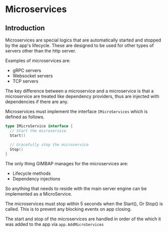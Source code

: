 # Microservices

## Introduction

Microservices are special logics that are automatically started and stopped by the app's lifecycle. These are designed to be used for other types of servers other than the http server.

Examples of microservices are:

- gRPC servers
- Websocket servers
- TCP servers

The key difference between a microservice and a microservice is that a microservice are treated like dependency providers, thus are injected with dependencies if there are any.

Microservices must implement the interface `IMicroServices` which is defined as follows.

```go
type IMicroService interface {
  // Start the microservice
  Start()

  // Gracefully stop the microservice
  Stop()
}
```

The only thing GIMBAP manages for the microservices are:

- Lifecycle methods
- Dependency injections

So anything that needs to reside with the main server engine can be implemented as a MicroService.

The microservices must stop within 5 seconds when the Start(), Or Stop() is called. This is to prevent any blocking events on app closing.

The start and stop of the microservices are handled in order of the which it was added to the app via `app.AddMicroServices`
